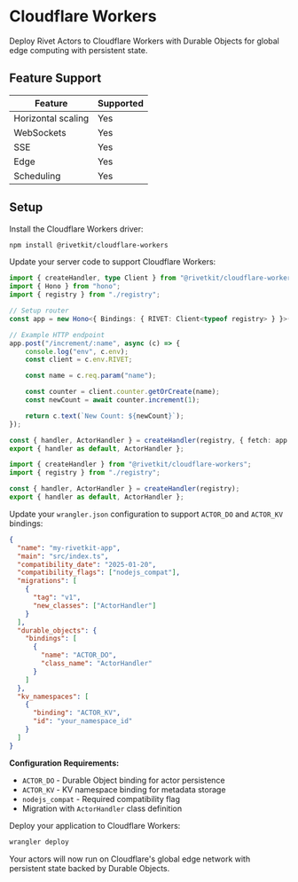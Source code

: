 # Cloudflare Workers

Deploy Rivet Actors to Cloudflare Workers with Durable Objects for global edge computing with persistent state.

## Feature Support

| Feature | Supported |
| --- | --- |
| Horizontal scaling | Yes |
| WebSockets | Yes |
| SSE | Yes |
| Edge | Yes |
| Scheduling | Yes |

## Setup

<Steps>
<Step title="Install packages">

Install the Cloudflare Workers driver:

```bash
npm install @rivetkit/cloudflare-workers
```

</Step>

<Step title="Configure the driver">

Update your server code to support Cloudflare Workers:

<Tabs>
<Tab title="Hono">

```typescript {{"title":"server.ts"}}
import { createHandler, type Client } from "@rivetkit/cloudflare-workers";
import { Hono } from "hono";
import { registry } from "./registry";

// Setup router
const app = new Hono<{ Bindings: { RIVET: Client<typeof registry> } }>();

// Example HTTP endpoint
app.post("/increment/:name", async (c) => {
	console.log("env", c.env);
	const client = c.env.RIVET;

	const name = c.req.param("name");

	const counter = client.counter.getOrCreate(name);
	const newCount = await counter.increment(1);

	return c.text(`New Count: ${newCount}`);
});

const { handler, ActorHandler } = createHandler(registry, { fetch: app.fetch });
export { handler as default, ActorHandler };
```

</Tab>

<Tab title="No Router">

```typescript {{"title":"server.ts"}}
import { createHandler } from "@rivetkit/cloudflare-workers";
import { registry } from "./registry";

const { handler, ActorHandler } = createHandler(registry);
export { handler as default, ActorHandler };
```

</Tab>
</Tabs>

</Step>

<Step title="Configure Wrangler">

Update your `wrangler.json` configuration to support `ACTOR_DO` and `ACTOR_KV` bindings:

```json {{"title":"wrangler.json"}}
{
  "name": "my-rivetkit-app",
  "main": "src/index.ts",
  "compatibility_date": "2025-01-20",
  "compatibility_flags": ["nodejs_compat"],
  "migrations": [
    {
      "tag": "v1",
      "new_classes": ["ActorHandler"]
    }
  ],
  "durable_objects": {
    "bindings": [
      {
        "name": "ACTOR_DO",
        "class_name": "ActorHandler"
      }
    ]
  },
  "kv_namespaces": [
    {
      "binding": "ACTOR_KV",
      "id": "your_namespace_id"
    }
  ]
}
```

**Configuration Requirements:**

- `ACTOR_DO` - Durable Object binding for actor persistence
- `ACTOR_KV` - KV namespace binding for metadata storage
- `nodejs_compat` - Required compatibility flag
- Migration with `ActorHandler` class definition

</Step>

<Step title="Deploy">

Deploy your application to Cloudflare Workers:

```bash
wrangler deploy
```

Your actors will now run on Cloudflare's global edge network with persistent state backed by Durable Objects.

</Step>
</Steps>

